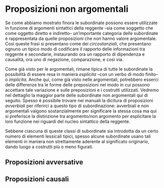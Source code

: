 # Proposizioni non argomentali

Se come abbiamo mostrato finora le subordinate possono essere utilizzate in funzione di argomenti sintattici della reggente --sia come soggetto che come oggetto diretto e indiretto-- un'importante categoria delle subordinate è rappresentata da quelle proposizioni che non hanno valore argomentale. Così queste frasi si presentano come dei *circostanziali*, che presentano ognuno un tipico modo di codificare il rapporto delle informazioni tra reggente e secondarie, instaurando ora un rapporto di dipendenza e causalità, ora uno di negazione, comparazione, e così via. 

Come già visto per le argomentali, rimane tipica di tutte le subordinate la possibilità di essere resa in maniera *esplicita* --con un verbo di modo finito-- o *implicita*. Anche qui, come già visto nelle argomentali, potrebbero esserci delle differenze tra le forme delle preposizioni nel modo in cui possono accettare tale variazione e sulle preposizioni e i costrutti utilizzati. Vedremo nel dettaglio la maggior parte delle subordinate non argomentali qui di seguito. Spesso è possibile trovare nei manuali la dicitura di proposizioni *avverbiali* per riferirci a questo tipo di subordinazione: avverbiali e non argomentali valgono sostanzialmente per significare la stessa cosa ma qui si preferisce la distinzione tra argomento/non argomento per esplicitare la loro funzione nei riguardi del nucleo sintattico della reggente.

Sebbene ciascuna di queste classi di subordinate sia introdotta da un certo numero di elementi lessicali tipici, spesso alcune subordinate usano tali elementi in maniera non strettamente aderente al significato originario, dando luogo a costrutti più o meno figurati.

## Proposizioni avversative



## Proposizioni causali

